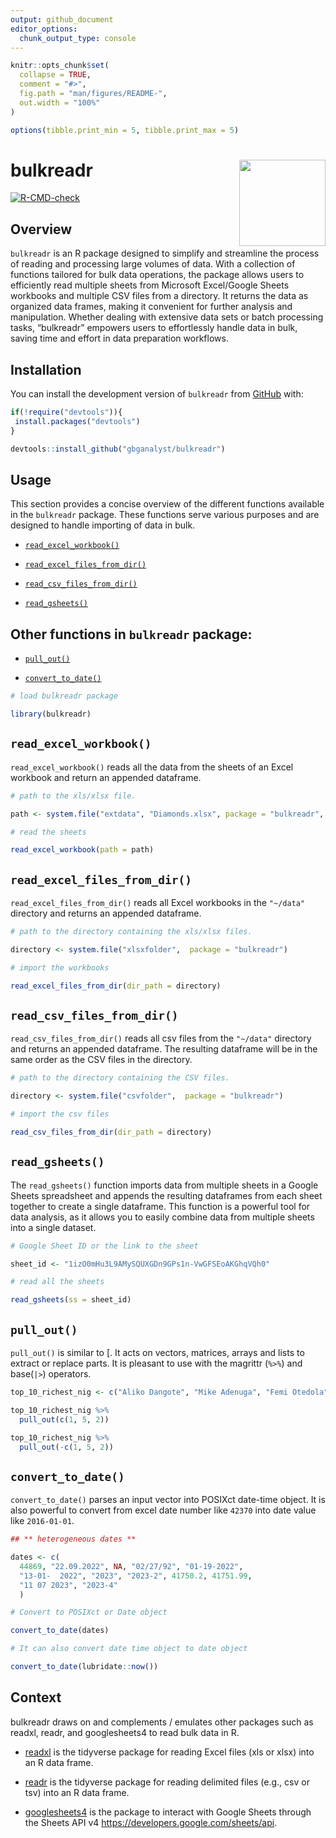 ```yaml
---
output: github_document
editor_options: 
  chunk_output_type: console
---
```


<!-- README.md is generated from README.Rmd. Please edit that file -->

```r
knitr::opts_chunk$set(
  collapse = TRUE,
  comment = "#>",
  fig.path = "man/figures/README-",
  out.width = "100%"
)

options(tibble.print_min = 5, tibble.print_max = 5)
```

# bulkreadr <a><img src='man/figures/logo.png' align="right" height="138.5" /></a>

<!-- badges: start -->
[![R-CMD-check](https://github.com/gbganalyst/bulkreadr/actions/workflows/R-CMD-check.yaml/badge.svg)](https://github.com/gbganalyst/bulkreadr/actions/workflows/R-CMD-check.yaml)
<!-- badges: end -->

## Overview

`bulkreadr` is an R package designed to simplify and streamline the process of reading and processing large volumes of data. With a collection of functions tailored for bulk data operations, the package allows users to efficiently read multiple sheets from Microsoft Excel/Google Sheets workbooks and multiple CSV files from a directory. It returns the data as organized data frames, making it convenient for further analysis and manipulation. Whether dealing with extensive data sets or batch processing tasks, "bulkreadr" empowers users to effortlessly handle data in bulk, saving time and effort in data preparation workflows.

## Installation

You can install the development version of `bulkreadr` from [GitHub](https://github.com/) with:

``` r
if(!require("devtools")){
 install.packages("devtools")
}

devtools::install_github("gbganalyst/bulkreadr")
```

## Usage

This section provides a concise overview of the different functions available in the `bulkreadr` package. These functions serve various purposes and are designed to handle importing of data in bulk.

- [`read_excel_workbook()`](#read_excel_workbook)

- [`read_excel_files_from_dir()`](#read_csv_files_from_dir)

- [`read_csv_files_from_dir()`](#read_csv_files_from_dir)

- [`read_gsheets()`](#read_gsheets)


## Other functions in `bulkreadr` package:

- [`pull_out()`](#pull_out)

- [`convert_to_date()`](#convert_to_date) 


```r
# load bulkreadr package

library(bulkreadr)
```

## `read_excel_workbook()`

`read_excel_workbook()` reads all the data from the sheets of an Excel workbook and return an appended dataframe.

```r

# path to the xls/xlsx file.

path <- system.file("extdata", "Diamonds.xlsx", package = "bulkreadr", mustWork = TRUE)

# read the sheets

read_excel_workbook(path = path)

```

## `read_excel_files_from_dir()` 

`read_excel_files_from_dir()` reads all Excel workbooks in the `"~/data"` directory and returns an appended dataframe.

```r

# path to the directory containing the xls/xlsx files.

directory <- system.file("xlsxfolder",  package = "bulkreadr")

# import the workbooks

read_excel_files_from_dir(dir_path = directory)

```

## `read_csv_files_from_dir()` 

`read_csv_files_from_dir()` reads all csv files from the `"~/data"` directory and returns an appended dataframe. The resulting dataframe will be in the same order as the CSV files in the directory.

```r
# path to the directory containing the CSV files.

directory <- system.file("csvfolder",  package = "bulkreadr")

# import the csv files

read_csv_files_from_dir(dir_path = directory)

```

## `read_gsheets()` 

The `read_gsheets()` function imports data from multiple sheets in a Google Sheets spreadsheet and appends the resulting dataframes from each sheet together to create a single dataframe. This function is a powerful tool for data analysis, as it allows you to easily combine data from multiple sheets into a single dataset.

```r

# Google Sheet ID or the link to the sheet

sheet_id <- "1izO0mHu3L9AMySQUXGDn9GPs1n-VwGFSEoAKGhqVQh0"

# read all the sheets

read_gsheets(ss = sheet_id)
```

## `pull_out()` 

`pull_out()` is similar to [. It acts on vectors, matrices, arrays and lists to extract or replace parts. It is pleasant to use with the magrittr (`⁠%>%`⁠) and base(`|>`) operators.

```r

top_10_richest_nig <- c("Aliko Dangote", "Mike Adenuga", "Femi Otedola", "Arthur Eze", "Abdulsamad Rabiu", "Cletus Ibeto", "Orji Uzor Kalu", "ABC Orjiakor", "Jimoh Ibrahim", "Tony Elumelu")

top_10_richest_nig %>% 
  pull_out(c(1, 5, 2))

```

```r
top_10_richest_nig %>% 
  pull_out(-c(1, 5, 2))
```


## `convert_to_date()` 

`convert_to_date()` parses an input vector into POSIXct date-time object. It is also powerful to convert from excel date number like `42370` into date value like `2016-01-01`.

```r

## ** heterogeneous dates **

dates <- c(
  44869, "22.09.2022", NA, "02/27/92", "01-19-2022",
  "13-01-  2022", "2023", "2023-2", 41750.2, 41751.99,
  "11 07 2023", "2023-4"
  )

# Convert to POSIXct or Date object

convert_to_date(dates)

# It can also convert date time object to date object 

convert_to_date(lubridate::now())

```


## Context

bulkreadr draws on and complements / emulates other packages such as readxl, readr, and googlesheets4 to read bulk data in R.

  * [readxl](https://readxl.tidyverse.org) is the tidyverse package for reading Excel files (xls or xlsx) into an R data frame. 
  
  * [readr](https://readr.tidyverse.org) is the tidyverse package for reading delimited files (e.g., csv or tsv) into an R data frame. 
  
  * [googlesheets4](https://cran.r-project.org/package=googlesheets) is the package to interact with Google Sheets through the Sheets API v4  <https://developers.google.com/sheets/api>.
